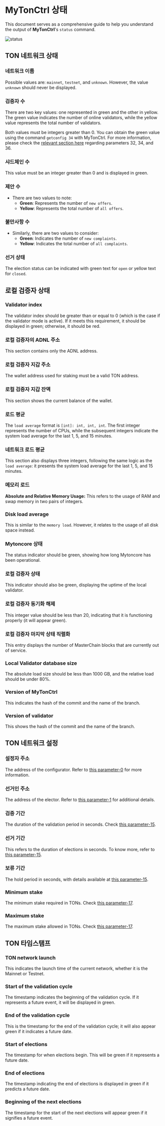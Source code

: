 
# MyTonCtrl 상태

This document serves as a comprehensive guide to help you understand the output of **MyTonCtrl**'s `status` command.

![status](/img/docs/mytonctrl/status.png)

## TON 네트워크 상태

### 네트워크 이름

Possible values are: `mainnet`, `testnet`, and `unknown`. However, the value `unknown` should never be displayed.

### 검증자 수

There are two key values: one represented in green and the other in yellow. The green value indicates the number of online validators, while the yellow value represents the total number of validators.

Both values must be integers greater than 0. You can obtain the green value using the command `getconfig 34` with MyTonCtrl. For more information, please check the [relevant section here](/v3/documentation/network/configs/blockchain-configs#param-32-34-and-36) regarding parameters 32, 34, and 36.

### 샤드체인 수

This value must be an integer greater than 0 and is displayed in green.

### 제안 수

- There are two values to note:
  - **Green**: Represents the number of `new offers`.
  - **Yellow**: Represents the total number of `all offers`.

### 불만사항 수

- Similarly, there are two values to consider:
  - **Green**: Indicates the number of `new complaints`.
  - **Yellow**: Indicates the total number of `all complaints`.

### 선거 상태

The election status can be indicated with green text for `open` or yellow text for `closed`.

## 로컬 검증자 상태

### Validator index

The validator index should be greater than or equal to 0 (which is the case if the validator mode is active). If it meets this requirement, it should be displayed in green; otherwise, it should be red.

### 로컬 검증자의 ADNL 주소

This section contains only the ADNL address.

### 로컬 검증자 지갑 주소

The wallet address used for staking must be a valid TON address.

### 로컬 검증자 지갑 잔액

This section shows the current balance of the wallet.

### 로드 평균

The `load average` format is `[int]: int, int, int`. The first integer represents the number of CPUs, while the subsequent integers indicate the system load average for the last 1, 5, and 15 minutes.

### 네트워크 로드 평균

This section also displays three integers, following the same logic as the `load average`: it presents the system load average for the last 1, 5, and 15 minutes.

### 메모리 로드

**Absolute and Relative Memory Usage:** This refers to the usage of RAM and swap memory in two pairs of integers.

### Disk load average

This is similar to the `memory load`. However, it relates to the usage of all disk space instead.

### Mytoncore 상태

The status indicator should be green, showing how long Mytoncore has been operational.

### 로컬 검증자 상태

This indicator should also be green, displaying the uptime of the local validator.

### 로컬 검증자 동기화 해제

This integer value should be less than 20, indicating that it is functioning properly (it will appear green).

### 로컬 검증자 마지막 상태 직렬화

This entry displays the number of MasterChain blocks that are currently out of service.

### Local Validator database size

The absolute load size should be less than 1000 GB, and the relative load should be under 80%.

### Version of MyTonCtrl

This indicates the hash of the commit and the name of the branch.

### Version of validator

This shows the hash of the commit and the name of the branch.

## TON 네트워크 설정

### 설정자 주소

The address of the configurator. Refer to [this parameter-0](/v3/documentation/network/configs/blockchain-configs#param-0) for more information.

### 선거인 주소

The address of the elector. Refer to [this parameter-1](/v3/documentation/network/configs/blockchain-configs#param-1) for additional details.

### 검증 기간

The duration of the validation period in seconds. Check [this parameter-15](/v3/documentation/network/configs/blockchain-configs#param-15).

### 선거 기간

This refers to the duration of elections in seconds. To know more, refer to [this parameter-15](/v3/documentation/network/configs/blockchain-configs#param-15).

### 보류 기간

The hold period in seconds, with details available at [this parameter-15](/v3/documentation/network/configs/blockchain-configs#param-15).

### Minimum stake

The minimum stake required in TONs. Check [this parameter-17](/v3/documentation/network/configs/blockchain-configs#param-17).

### Maximum stake

The maximum stake allowed in TONs. Check [this parameter-17](/v3/documentation/network/configs/blockchain-configs#param-17).

## TON 타임스탬프

### TON network launch

This indicates the launch time of the current network, whether it is the Mainnet or Testnet.

### Start of the validation cycle

The timestamp indicates the beginning of the validation cycle. If it represents a future event, it will be displayed in green.

### End of the validation cycle

This is the timestamp for the end of the validation cycle; it will also appear green if it indicates a future date.

### Start of elections

The timestamp for when elections begin. This will be green if it represents a future date.

### End of elections

The timestamp indicating the end of elections is displayed in green if it predicts a future date.

### Beginning of the next elections

The timestamp for the start of the next elections will appear green if it signifies a future event.

<Feedback />

